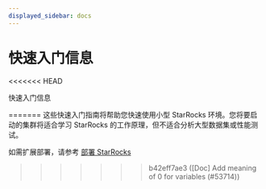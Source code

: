 ```yaml
---
displayed_sidebar: docs
---
```


# 快速入门信息

<<<<<<< HEAD

快速入门信息

=======
这些快速入门指南将帮助您快速使用小型 StarRocks 环境。您将要启动的集群将适合学习 StarRocks 的工作原理，但不适合分析大型数据集或性能测试。

如需扩展部署，请参考 [部署 StarRocks](../deployment/deployment_overview.md)


>>>>>>> b42eff7ae3 ([Doc] Add meaning of 0 for variables (#53714))
<DocCardList />
